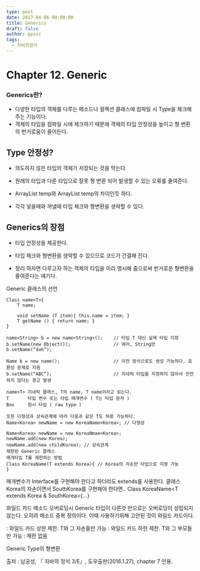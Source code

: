 ```yaml
---
type: post
date: 2017-04-06 00:00:00
title: Generics
draft: false
author: ppzxc
tags:
  - 자바의정석
---
```


# Chapter 12. Generic

### Generics란?

- 다양한 타입의 객체를 다루는 메소드나 컬렉션 클래스에 컴파일 시 Type을 체크해 주는 기능이다.
- 객체의 타입을 컴파일 시에 체크하기 때문에 객체의 타입 안정성을 높이고 형 변환의 번거로움이 줄어든다.

## Type 안정성?

- 의도하지 않은 타입의 객체가 저장되는 것을 막는다.
- 원래의 타입과 다른 타입으로 잘못 형 변환 되어 발생할 수 있는 오류를 줄여준다.

- ArrayList temp와 ArrayList<String> temp의 차이인듯 하다.
- 각각 넣을때와 꺼낼때 타입 체크와 형변환을 생략할 수 있다.

## Generics의 장점

- 타입 안정성을 제공한다.
- 타입 체크와 형변환을 생략할 수 있으므로 코드가 간결해 진다.

- 정리 하자면 다루고자 하는 객체의 타입을 미리 명시해 줌으로써 번거로운 형변환을 줄여준다는 얘기다.

Generic 클래스의 선언

```
Class name<T>{
	T name;

	void setName (T item){ this.name = item; }
	T getName () { return name; }
}

name<String> b = new name<String>(); 	// 타입 T 대신 실제 타입 지정
b.setName(new Object()); 				// 에러, String만
b.setName(“duh”);

Name b = new name(); 					// 이전 방식으로도 생성 가능하다. 호환성 문제로 지원
b.setName(“ABC”);						// 지네릭 타입을 지정하지 않아서 안전하지 않다는 경고 발생

name<T> 지네릭 클래스, T의 name, T name이라고 읽는다.
T		타입 변수 또는 타입 매개변수 ( T는 타입 문자 )
Box		원시 타입 ( raw type )

또한 다형성과 상속관계에 따라 다음과 같은 T도 허용 가능하다.
Name<Korea> newName = new KoreaName<Korea>; // 다형성

Name<Korea> newName = new KoreaNmae<Korea>;
newName.add(new Korea);
newName.add(new childKorea); // 상속관계
제한된 Generic 클래스
매개타입 T를 제한하는 방법
Class KoreaName(T extends Korea){ // Korea의 자손만 타입으로 지정 가능
}

```

매개변수가 Interface를 구현해야 한다고 하더라도 extends를 사용한다.
클래스 Korea의 자손이면서 SouthKorea를 구현해야 한다면..
Class KoreaName<T extends Korea & SouthKorea>{…}

와일드 카드
메소드 오버로딩시 Generic 타입이 다른것 만으로는 오버로딩이 성립되지 않는다. 오히려 메소드 중복 정의이다.
이때 사용하기위해 고안된 것이 와일드 카드이다.

<? extends T>   : 와일드 카드 상한 제한. T와 그 자손들만 가능
<? super T>   : 와일드 카드 하한 제한. T와 그 부모들만 가능
<?>     : 제한 없음

Generic Type의 형변환

출처 : 남궁성, 『 자바의 정석 3/E』, 도우출판(2016.1.27), chapter 7 인용.
